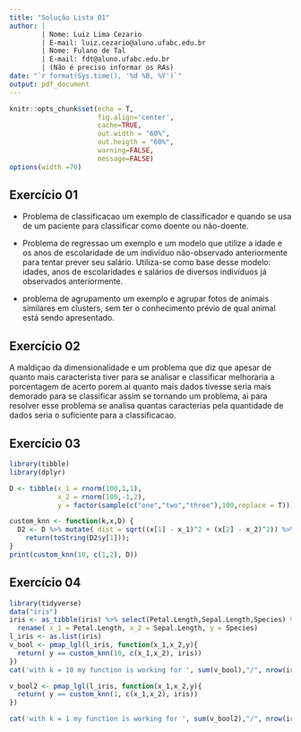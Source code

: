 ```yaml
---
title: "Solução Lista 01"
author: |
        | Nome: Luiz Lima Cezario
        | E-mail: luiz.cezario@aluno.ufabc.edu.br
        | Nome: Fulano de Tal
        | E-mail: fdt@aluno.ufabc.edu.br
        | (Não é preciso informar os RAs)
date: "`r format(Sys.time(), '%d %B, %Y')`"
output: pdf_document
---
```


```r
knitr::opts_chunk$set(echo = T,
                      fig.align='center',
                      cache=TRUE,
                      out.width = "60%",
                      out.heigth = "60%",
                      warning=FALSE,
                      message=FALSE)
options(width =70)
```

## Exercício 01

* Problema de classificacao
um exemplo de classificador e quando se usa de um paciente para classificar como doente ou não-doente.


* Problema de regressao
um exemplo e um modelo que utilize a idade e os anos de escolaridade de um indivíduo não-observado anteriormente para tentar prever seu salário. Utiliza-se como base desse modelo: idades, anos de escolaridades e salários de diversos indivíduos já observados anteriormente.

* problema de agrupamento
um exemplo e agrupar fotos de animais similares em clusters, sem ter o conhecimento prévio de qual animal está sendo apresentado.

## Exercício 02

A maldiçao da dimensionalidade e um problema que diz que apesar de quanto mais caracterista tiver para se analisar e classificar melhoraria a porcentagem de acerto porem ai quanto mais dados tivesse seria mais demorado para se classificar assim se tornando um problema, ai para resolver esse problema se analisa quantas caracterias pela quantidade de dados seria o suficiente para a classificacao.

## Exercício 03
```r
library(tibble)
library(dplyr)

D <- tibble(x_1 = rnorm(100,1,1),
            x_2 = rnorm(100,-1,2),
            y = factor(sample(c("one","two","three"),100,replace = T)))

custom_knn <- function(k,x,D) {
  D2 <- D %>% mutate( dist = sqrt((x[1] - x_1)^2 + (x[2] - x_2)^2)) %>% arrange(dist) %>% head(k) %>% count(y) %>% arrange(desc(n))
    return(toString(D2$y[1]));
}
print(custom_knn(10, c(1,2), D))

```

## Exercício 04
```r
library(tidyverse)
data("iris") 
iris <- as_tibble(iris) %>% select(Petal.Length,Sepal.Length,Species) %>% 
  rename( x_1 = Petal.Length, x_2 = Sepal.Length, y = Species)
l_iris <- as.list(iris)
v_bool <- pmap_lgl(l_iris, function(x_1,x_2,y){
  return( y == custom_knn(10, c(x_1,x_2), iris))
}) 
cat('with k = 10 my function is working for ', sum(v_bool),"/", nrow(iris[1]))

v_bool2 <- pmap_lgl(l_iris, function(x_1,x_2,y){
  return( y == custom_knn(1, c(x_1,x_2), iris))
})

cat('with k = 1 my function is working for ', sum(v_bool2),"/", nrow(iris[1]))

```
